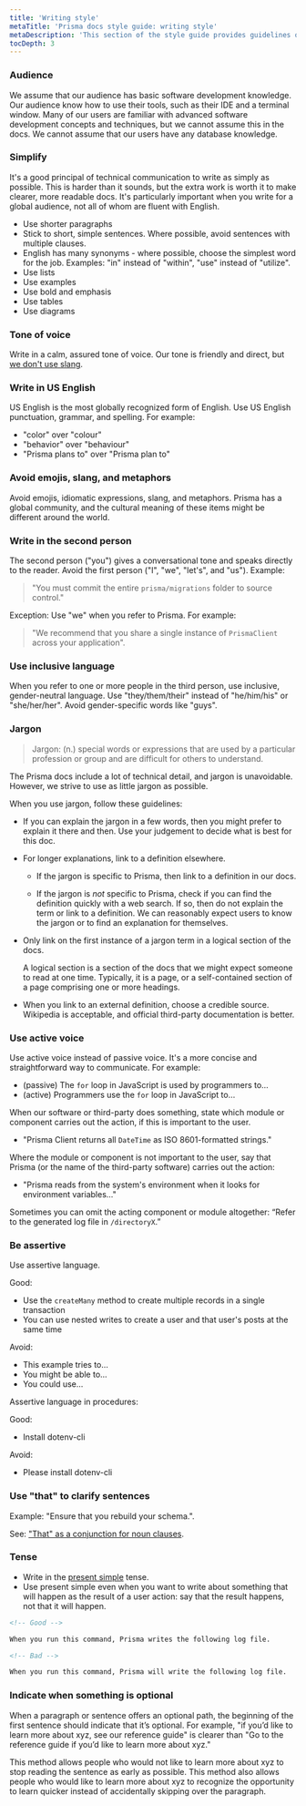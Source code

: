 ```yaml
---
title: 'Writing style'
metaTitle: 'Prisma docs style guide: writing style'
metaDescription: 'This section of the style guide provides guidelines on tone of voice, audience, and other tonal matters.'
tocDepth: 3
---
```


### Audience

We assume that our audience has basic software development knowledge. Our audience know how to use their tools, such as their IDE and a terminal window. Many of our users are familiar with advanced software development concepts and techniques, but we cannot assume this in the docs. We cannot assume that our users have any database knowledge.

### Simplify

It's a good principal of technical communication to write as simply as possible. This is harder than it sounds, but the extra work is worth it to make clearer, more readable docs. It's particularly important when you write for a global audience, not all of whom are fluent with English.

- Use shorter paragraphs
- Stick to short, simple sentences. Where possible, avoid sentences with multiple clauses.
- English has many synonyms - where possible, choose the simplest word for the job. Examples: "in" instead of "within", "use" instead of "utilize".
- Use lists
- Use examples
- Use bold and emphasis
- Use tables
- Use diagrams

### Tone of voice

Write in a calm, assured tone of voice. Our tone is friendly and direct, but [we don't use slang](#avoid-emojis-slang-and-metaphors).

### Write in US English

US English is the most globally recognized form of English. Use US English punctuation, grammar, and spelling. For example:

- "color" over "colour"
- "behavior" over "behaviour"
- "Prisma plans to" over "Prisma plan to"

### Avoid emojis, slang, and metaphors

Avoid emojis, idiomatic expressions, slang, and metaphors. Prisma has a global community, and the cultural meaning of these items might be different around the world.

### Write in the second person

The second person ("you") gives a conversational tone and speaks directly to the reader. Avoid the first person ("I", "we", "let's", and "us"). Example:

> "You must commit the entire `prisma/migrations` folder to source control."

Exception: Use "we" when you refer to Prisma. For example:

> "We recommend that you share a single instance of `PrismaClient` across your application".

### Use inclusive language

When you refer to one or more people in the third person, use inclusive, gender-neutral language. Use "they/them/their" instead of "he/him/his" or "she/her/her". Avoid gender-specific words like "guys".

### Jargon

> Jargon: (n.) special words or expressions that are used by a particular profession or group and are difficult for others to understand.

The Prisma docs include a lot of technical detail, and jargon is unavoidable. However, we strive to use as little jargon as possible.

When you use jargon, follow these guidelines:

- If you can explain the jargon in a few words, then you might prefer to explain it there and then. Use your judgement to decide what is best for this doc.

- For longer explanations, link to a definition elsewhere.

  - If the jargon is specific to Prisma, then link to a definition in our docs.

  - If the jargon is _not_ specific to Prisma, check if you can find the definition quickly with a web search. If so, then do not explain the term or link to a definition. We can reasonably expect users to know the jargon or to find an explanation for themselves.

- Only link on the first instance of a jargon term in a logical section of the docs.

  A logical section is a section of the docs that we might expect someone to read at one time. Typically, it is a page, or a self-contained section of a page comprising one or more headings.

- When you link to an external definition, choose a credible source. Wikipedia is acceptable, and official third-party documentation is better.

### Use active voice

Use active voice instead of passive voice. It's a more concise and straightforward way to communicate. For example:

- (passive) The `for` loop in JavaScript is used by programmers to…
- (active) Programmers use the `for` loop in JavaScript to…

When our software or third-party does something, state which module or component carries out the action, if this is important to the user.

- "Prisma Client returns all `DateTime` as ISO 8601-formatted strings."

Where the module or component is not important to the user, say that Prisma (or the name of the third-party software) carries out the action:

- "Prisma reads from the system's environment when it looks for environment variables..."

Sometimes you can omit the acting component or module altogether:
“Refer to the generated log file in `/directoryX`.”

### Be assertive

Use assertive language.

Good:

- Use the `createMany` method to create multiple records in a single transaction
- You can use nested writes to create a user and that user's posts at the same time

Avoid:

- This example tries to...
- You might be able to...
- You could use...

Assertive language in procedures:

Good:

- Install dotenv-cli

Avoid:

- Please install dotenv-cli

### Use "that" to clarify sentences

Example: "Ensure that you rebuild your schema.".

See: ["That" as a conjunction for noun clauses](https://academicguides.waldenu.edu/formandstyle/writing/grammarmechanics/that).

### Tense

- Write in the [present simple](https://en.wikipedia.org/wiki/Simple_present) tense.
- Use present simple even when you want to write about something that will happen as the result of a user action: say that the result happens, not that it will happen.

```md
<!-- Good -->

When you run this command, Prisma writes the following log file.

<!-- Bad -->

When you run this command, Prisma will write the following log file.
```

### Indicate when something is optional

When a paragraph or sentence offers an optional path, the beginning of the first sentence should indicate that it’s optional. For example, "if you’d like to learn more about xyz, see our reference guide" is clearer than "Go to the reference guide if you’d like to learn more about xyz."

This method allows people who would not like to learn more about xyz to stop reading the sentence as early as possible. This method also allows people who would like to learn more about xyz to recognize the opportunity to learn quicker instead of accidentally skipping over the paragraph.
